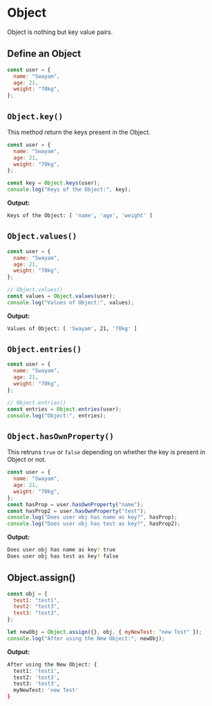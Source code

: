 # Object

Object is nothing but key value pairs.

## Define an Object

```js showLineNumbers filename="./object.js"
const user = {
  name: "Swayam",
  age: 21,
  weight: "70kg",
};
```

## `Object.key()`

This method return the keys present in the Object.

```js showLineNumbers
const user = {
  name: "Swayam",
  age: 21,
  weight: "70kg",
};

const key = Object.keys(user);
console.log("Keys of the Object:", key);
```

**Output:**

```bash
Keys of the Object: [ 'name', 'age', 'weight' ]
```

## `Object.values()`

```js showLineNumbers
const user = {
  name: "Swayam",
  age: 21,
  weight: "70kg",
};

// Object.values()
const values = Object.values(user);
console.log("Values of Object:", values);
```

**Output:**

```bash
Values of Object: [ 'Swayam', 21, '70kg' ]
```

## `Object.entries()`

```js showLineNumbers
const user = {
  name: "Swayam",
  age: 21,
  weight: "70kg",
};

// Object.entries()
const entries = Object.entries(user);
console.log("Object:", entries);
```

## `Object.hasOwnProperty()`

This retruns `true` or `false` depending on whether the key is present in Object or not.

```js showLineNumbers
const user = {
  name: "Swayam",
  age: 21,
  weight: "70kg",
};
const hasProp = user.hasOwnProperty("name");
const hasProp2 = user.hasOwnProperty("test");
console.log("Does user obj has name as key?", hasProp);
console.log("Does user obj has test as key?", hasProp2);
```

**Output:**

```bash
Does user obj has name as key? true
Does user obj has test as key? false
```

## Object.assign()

```js
const obj = {
  test1: "test1",
  test2: "test3",
  test3: "test3",
};

let newObj = Object.assign({}, obj, { myNewTest: "new Test" });
console.log("After using the New Object:", newObj);
```

**Output:**

```bash
After using the New Object: {
  test1: 'test1',
  test2: 'test3',
  test3: 'test3',
  myNewTest: 'new Test'
}
```
